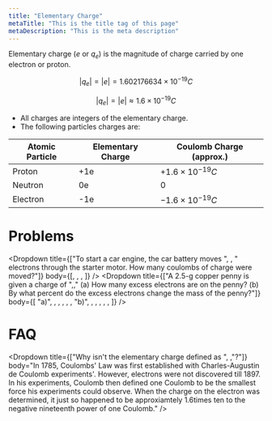 ```yaml
---
title: "Elementary Charge"
metaTitle: "This is the title tag of this page"
metaDescription: "This is the meta description"
---
```



Elementary charge ($e$ or $q_e$) is the magnitude of charge carried by one electron or proton.


$$
|q_e|=|e|= 1.602176634×10^{-19} C
$$

$$
|q_e|=|e|≈1.6×10^{-19} C
$$

- All charges are integers of the elementary charge.
- The following particles charges are:

| Atomic Particle | Elementary Charge | Coulomb Charge (approx.) |
| --------------- | ----------------- | ------------------------ |
| Proton          | +1e               | $+1.6×10^{-19} C$        |
| Neutron         | 0e                | 0                        |
| Electron        | -1e               | $-1.6×10^{-19} C$        |

# Problems
<Dropdown
  title={["To start a car engine, the car battery moves ", <InlineMath math="3.75×10^{21}"/>, " electrons through the starter motor. How many coulombs of charge were moved?"]}
  body={[<BlockMath math="Charge = number\space of \space \cancel{single \space electrons} × \frac{charge}{\cancel{single \space electron}}"/>,
  <BlockMath math="Q=N|e|"/>,
  <BlockMath math="Q = 3.75×10^{21} \cancel{electrons} \times \frac{1.6×10^{-19} C}{\cancel{electron}}"/>,
  <BlockMath math="Q=601 C"/>
  ]}
/>
<Dropdown
  title={["A 2.5-g copper penny is given a charge of ",<InlineMath math="-2.0×10^{-9} C"/>," (a) How many excess electrons are on the penny? (b) By what percent do the excess electrons change the mass of the penny?"]}
  body={[
    "a)",
    <BlockMath math="Charge = number\space of \space \cancel{single \space electrons} × \frac{charge}{\cancel{single \space electron}}"/>,
    <BlockMath math="Q=N|e|"/>,
    <BlockMath math="N=\frac{Q}{e}"/>,
    <BlockMath math="N=\frac{-2.0×10^{-9} C}{1.6×10^{-19} \frac{C}{electron}}"/>,
    <BlockMath math="N=1.2\times10^{10} electrons"/>,
    "b)",
    <BlockMath math="total \space mass \space of \space all \space electrons \space on \space penny= \frac{mass}{\cancel{single \space electron}} \times number \space of \space \cancel{single \space electrons}"/>,
    <BlockMath math="M = m_eN"/>,
    <BlockMath math="  = (9.11\times10^{-31} \frac{kg}{\cancel{single \space electron}})(1.2\times10^{-10} \cancel{single \space electrons} )"/>,
    <BlockMath math="  = \boxed{1.1\times10^{-20} kg}"/>,
    <BlockMath math="\frac{total \space mass \space of \space all \space electrons \space on \space penny}{total \space mass \space of \space penny}\times 100\% = percent \space of \space total \space mass \space of \space all \space electrons \space on \space penny"/>,
    <BlockMath math="\frac{1.1\times10^{-20} kg}{2.5\times10^{-3}}\times 100\% = \boxed{4.5\times10^{-16}\%}"/>
  ]}
/>

# FAQ

<Dropdown
  title={["Why isn't the elementary charge defined as ", <InlineMath math="1 C"/>,"?"]}
  body="In 1785, Coulombs' Law was first established with Charles-Augustin de Coulomb experiments'. However, electrons were not discovered till 1897. 
  In his experiments, Coulomb then defined one Coulomb to be the smallest force his experiments could observe. When the charge on the electron was determined, it
  just so happened to be approxiamtely 1.6times ten to the negative nineteenth power of one Coulomb."
/>
